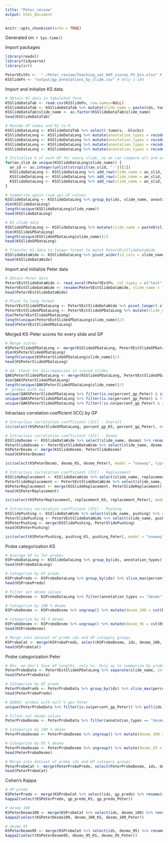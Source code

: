 ```yaml
---
title: "Peter_review"
output: html_document
---
```


```r
knitr::opts_chunk$set(echo = TRUE)
```

Generated on: `r Sys.time()`

Import packages
```r
library(readxl)
library(tidyverse)
library(irr)
```


```r
PeterVEstFn <-  "./Peter_review/Teaching_set_HGP_scores_PV_bis.xlsx" # "./Peter_review/Teaching_set_HGP_scores_PV.xlsx" # Only 1-104
KSSlideFn <- "output/gp_annotations_by_slide.csv" # Only 1-104
```

Import and initialize KS data
```r
# Obtain KS data in tabulated form
KSSlideDataTab <- read.csv(KSSlideFn, row.names=NULL)
KSSlideDataTab <- KSSlideDataTab %>% mutate(slide_name = paste(ids, tumors, blocks, sep="-")) %>% relocate(slide_name)
KSSlideDataTab$slide_name <- as.factor(KSSlideDataTab$slide_name)
head(KSSlideDataTab)

# Recode GP names and R2 to R
KSSlideDataLong <- KSSlideDataTab %>% select(-tumors, -blocks)
KSSlideDataLong <- KSSlideDataLong %>% mutate(annotation_types = recode(annotation_types, R2 = "R"))
KSSlideDataLong <- KSSlideDataLong %>% mutate(annotation_types = recode(annotation_types, D = "desmo"))
KSSlideDataLong <- KSSlideDataLong %>% mutate(annotation_types = recode(annotation_types, R = "replacement"))
KSSlideDataLong <- KSSlideDataLong %>% mutate(annotation_types = recode(annotation_types, P = "pushing"))

# Initialize % of each GP for every slide, so we can compare all and avoid lack of scoring for some slides
for(an_slid in unique(KSSlideDataLong$slide_name)) {
  an_id <- as.integer(unlist(strsplit(an_slid, "-"))[1])
  KSSlideDataLong <- KSSlideDataLong %>% add_row(slide_name = an_slid, ids = an_id, annotation_types = factor("desmo"), percent_gp = 0, length_um = 0)
  KSSlideDataLong <- KSSlideDataLong %>% add_row(slide_name = an_slid, ids = an_id, annotation_types = factor("replacement"), percent_gp = 0, length_um = 0)
  KSSlideDataLong <- KSSlideDataLong %>% add_row(slide_name = an_slid, ids = an_id, annotation_types = factor("pushing"), percent_gp = 0, length_um = 0)
}

# Summarize again (sum up) GP values
KSSlideDataLong <- KSSlideDataLong %>% group_by(ids, slide_name, annotation_types) %>% summarize(percent_gp = sum(percent_gp), length_um = sum(length_um))
dim(KSSlideDataLong)
length(unique(KSSlideDataLong$slide_name))
head(KSSlideDataLong)

# KS slide data
KSSlideGPDataLong <- KSSlideDataLong %>% mutate(slide_name = paste0(slide_name, '-', annotation_types)) %>% ungroup() %>% select(-ids, -annotation_types, -length_um) %>% rename(percent_gp_KS = "percent_gp")
dim(KSSlideGPDataLong)
length(unique(KSSlideGPDataLong$slide_name))/3
head(KSSlideGPDataLong)

# Transfor KS data to longer format to match PeterVEstSlideDataWide
KSSlideDataWide <- KSSlideDataLong %>% pivot_wider(id_cols = slide_name, names_from = annotation_types, values_from = percent_gp, values_fill = list(percent_gp = 0))
head(KSSlideDataWide)
```

Import and initialize Peter data
```r
# Obtain Peter data
PeterVEstSlideDataWide <- read_excel(PeterVEstFn, col_types = c("text", rep("numeric", 3), rep("skip",4)))
PeterVEstSlideDataWide <- rename(PeterVEstSlideDataWide, slide_name = "Code", desmo = "D", replacement = "R", pushing = "P")
head(PeterVEstSlideDataWide)

# Pivot to long format
PeterVEstSlideGPDataLong <- PeterVEstSlideDataWide %>% pivot_longer(-slide_name, names_to = "annotation_types", values_to = "percent_gp")
PeterVEstSlideGPDataLong <- PeterVEstSlideGPDataLong %>% mutate(slide_name = paste0(slide_name, '-', annotation_types)) %>% select(-annotation_types) %>% rename(percent_gp_Peter = "percent_gp")
dim(PeterVEstSlideGPDataLong)
length(unique(PeterVEstSlideGPDataLong$slide_name))/3
head(PeterVEstSlideGPDataLong)
```

Merged KS-Peter scores for every slide and GP
```r
# Merge scores
KSPeterSlideGPDataLong <- merge(KSSlideGPDataLong, PeterVEstSlideGPDataLong)
dim(KSPeterSlideGPDataLong)
length(unique(KSPeterSlideGPDataLong$slide_name))/3
head(KSPeterSlideGPDataLong)

# QA: Check for discrepancies in scored slides
QAKSPeterSlideGPDataLong <- merge(KSSlideGPDataLong, PeterVEstSlideGPDataLong, all = T)
dim(QAKSPeterSlideGPDataLong)
length(unique(QAKSPeterSlideGPDataLong$slide_name))/3
#  probes with nas
unique(QAKSPeterSlideGPDataLong %>% filter(is.na(percent_gp_Peter) & is.na(percent_gp_KS)) %>% pull(slide_name))
unique(QAKSPeterSlideGPDataLong %>% filter(is.na(percent_gp_Peter) & !is.na(percent_gp_KS)) %>% pull(slide_name))
unique(QAKSPeterSlideGPDataLong %>% filter(!is.na(percent_gp_Peter) & is.na(percent_gp_KS)) %>% pull(slide_name))
```

Intraclass correlation coefficient (ICC) by GP
```r
# Intraclass correlation coefficient (ICC) - Overall
icc(select(KSPeterSlideGPDataLong, percent_gp_KS, percent_gp_Peter), model = "oneway", type = "consistency", unit = "single")

# Intraclass correlation coefficient (ICC) - Desmo
KSSlideDesmo <- KSSlideDataWide %>% select(slide_name, desmo) %>% rename(desmo_KS = "desmo")
PeterSlideDesmo <- PeterVEstSlideDataWide %>% select(slide_name, desmo) %>% rename(desmo_Peter = "desmo")
KSPeterDesmo <- merge(KSSlideDesmo, PeterSlideDesmo)
head(KSPeterDesmo)

icc(select(KSPeterDesmo, desmo_KS, desmo_Peter), model = "oneway", type = "consistency", unit = "single")

# Intraclass correlation coefficient (ICC) - Replacement
KSSlideReplacement <- KSSlideDataWide %>% select(slide_name, replacement) %>% rename(replacement_KS = "replacement")
PeterSlideReplacement <- PeterVEstSlideDataWide %>% select(slide_name, replacement) %>% rename(replacement_Peter = "replacement")
KSPeterReplacement <- merge(KSSlideReplacement, PeterSlideReplacement)
head(KSPeterReplacement)

icc(select(KSPeterReplacement, replacement_KS, replacement_Peter), model = "oneway", type = "consistency", unit = "single")

# Intraclass correlation coefficient (ICC) - Pushing
KSSlidePushing <- KSSlideDataWide %>% select(slide_name, pushing) %>% rename(pushing_KS = "pushing")
PeterSlidePushing <- PeterVEstSlideDataWide %>% select(slide_name, pushing) %>% rename(pushing_Peter = "pushing")
KSPeterPushing <- merge(KSSlidePushing, PeterSlidePushing)
head(KSPeterPushing)

icc(select(KSPeterPushing, pushing_KS, pushing_Peter), model = "oneway", type = "consistency", unit = "single")
```

Probe categorization KS
```r
# Average GP %s for probes
KSProbeDataLong <- KSSlideDataLong %>% group_by(ids, annotation_types) %>% summarise(percent_gp = round(mean(percent_gp),2))
head(KSProbeDataLong)

# Categorize by GP predo
KSProbePredo <- KSProbeDataLong %>% group_by(ids) %>% slice_max(percent_gp) %>% select(ids, annotation_types) %>% rename(gp_predo = "annotation_types")
head(KSProbePredo)

# Filter out desmo values
KSProbeDesmo <- KSProbeDataLong %>% filter(annotation_types == "desmo")

# Categorize by 100 % desmo
KSProbeDesmo <- KSProbeDesmo %>% ungroup() %>% mutate(desmo_100 = cut(KSProbeDesmo$percent_gp, breaks = c(0, 99.9, 100), include.lowest = TRUE))

# Categorize by 95 % desmo
KSProbeDesmo <- KSProbeDesmo %>% ungroup() %>% mutate(desmo_95 = cut(KSProbeDesmo$percent_gp, breaks = c(0, 94.9, 100), include.lowest = TRUE))
head(KSProbeDesmo)

# Merge into dataset of probe ids and GP category groups
KSProbeCat <- merge(KSProbePredo, select(KSProbeDesmo, ids, desmo_100, desmo_95))
head(KSProbeCat)
```

Probe categorization Peter
```r
# Obs, we don't have GP lengths, only %s. Only ay to summarize by probe is averaging among slides. And same has to be done in KS data
PeterProbeData <- PeterVEstSlideGPDataLong %>% separate(slide_name, into = c("ids", "tumors", "blocks", "annotation_types"), sep = "-") %>% select(ids, annotation_types, percent_gp_Peter) %>% group_by(ids, annotation_types) %>% summarise(percent_gp_Peter = round(mean(percent_gp_Peter),2))
head(PeterProbeData)

# Categorize by GP predo
PeterProbePredo <- PeterProbeData %>% group_by(ids) %>% slice_max(percent_gp_Peter) %>% select(ids, annotation_types) %>% rename(gp_predo = "annotation_types")
head(PeterProbePredo)

# DEBUG: probes with null % gps Peter
unique(PeterProbeData %>% filter(is.na(percent_gp_Peter)) %>% pull(ids))

# Filter out desmo values
PeterProbeDesmo <- PeterProbeData %>% filter(annotation_types == "desmo")

# Categorize by 100 % desmo
PeterProbeDesmo <- PeterProbeDesmo %>% ungroup() %>% mutate(desmo_100 = cut(PeterProbeDesmo$percent_gp_Peter, breaks = c(0, 99.9, 100), include.lowest = TRUE))

# Categorize by 95 % desmo
PeterProbeDesmo <- PeterProbeDesmo %>% ungroup() %>% mutate(desmo_95 = cut(PeterProbeDesmo$percent_gp_Peter, breaks = c(0, 94.9, 100), include.lowest = TRUE))
head(PeterProbeDesmo)

# Merge into dataset of probe ids and GP category groups
PeterProbeCat <- merge(PeterProbePredo, select(PeterProbeDesmo, ids, desmo_100, desmo_95))
head(PeterProbeCat)
```

Cohen's Kappa
```r
# GP predo
KSPeterPredo <- merge(KSProbeCat %>% select(ids, gp_predo) %>% rename(gp_predo_KS = "gp_predo"), PeterProbeCat %>% select(ids, gp_predo) %>% rename(gp_predo_Peter = "gp_predo"))
kappa2(select(KSPeterPredo, gp_predo_KS, gp_predo_Peter))

# desmo 100
KSPeterDesmo100 <- merge(KSProbeCat %>% select(ids, desmo_100) %>% rename(desmo_100_KS = "desmo_100"), PeterProbeCat %>% select(ids, desmo_100) %>% rename(desmo_100_Peter = "desmo_100"))
kappa2(select(KSPeterDesmo100, desmo_100_KS, desmo_100_Peter))

# desmo 95
KSPeterDesmo95 <- merge(KSProbeCat %>% select(ids, desmo_95) %>% rename(desmo_95_KS = "desmo_95"), PeterProbeCat %>% select(ids, desmo_95) %>% rename(desmo_95_Peter = "desmo_95"))
kappa2(select(KSPeterDesmo95, desmo_95_KS, desmo_95_Peter))
```
